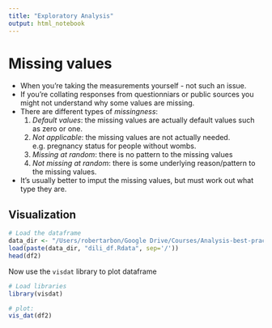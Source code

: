 ```yaml
---
title: "Exploratory Analysis"
output: html_notebook
---
```


# Missing values

* When you're taking the measurements yourself - not such an issue. 
* If you're collating responses from questionniars or public sources you might not understand why some values are missing. 
* There are different types of *missingness*:
  1. *Default values*: the missing values are actually default values such as zero or one. 
  2. *Not applicable*: the missing values are not actually needed. e.g. pregnancy status for people without wombs. 
  3. *Missing at random*: there is no pattern to the missing values
  5. *Not missing at random*: there is some underlying reason/pattern to the missing values. 
  
* It's usually better to imput the missing values, but must work out what type they are.

## Visualization

```r
# Load the dataframe
data_dir <- "/Users/robertarbon/Google Drive/Courses/Analysis-best-practice/data/processed"
load(paste(data_dir, "dili_df.Rdata", sep='/'))
head(df2)
```

Now use the `visdat` library to plot dataframe

```r
# Load libraries
library(visdat)

# plot: 
vis_dat(df2)

```


